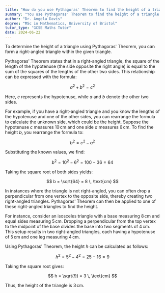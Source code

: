 ```yaml
---
title: "How do you use Pythagoras' Theorem to find the height of a triangle?"
summary: "You use Pythagoras' Theorem to find the height of a triangle by forming a right-angled triangle."
author: "Dr. Angela Davis"
degree: "MSc in Mathematics, University of Bristol"
tutor_type: "GCSE Maths Tutor"
date: 2024-06-22
---
```


To determine the height of a triangle using Pythagoras' Theorem, you can form a right-angled triangle within the given triangle.

Pythagoras' Theorem states that in a right-angled triangle, the square of the length of the hypotenuse (the side opposite the right angle) is equal to the sum of the squares of the lengths of the other two sides. This relationship can be expressed with the formula:

$$
a^2 + b^2 = c^2
$$

Here, $c$ represents the hypotenuse, while $a$ and $b$ denote the other two sides.

For example, if you have a right-angled triangle and you know the lengths of the hypotenuse and one of the other sides, you can rearrange the formula to calculate the unknown side, which could be the height. Suppose the hypotenuse $c$ measures $10 \, \text{cm}$ and one side $a$ measures $6 \, \text{cm}$. To find the height $b$, you rearrange the formula to:

$$
b^2 = c^2 - a^2
$$

Substituting the known values, we find:

$$
b^2 = 10^2 - 6^2 = 100 - 36 = 64
$$

Taking the square root of both sides yields:

$$
b = \sqrt{64} = 8 \, \text{cm}
$$

In instances where the triangle is not right-angled, you can often drop a perpendicular from one vertex to the opposite side, thereby creating two right-angled triangles. Pythagoras' Theorem can then be applied to one of these right-angled triangles to find the height.

For instance, consider an isosceles triangle with a base measuring $8 \, \text{cm}$ and equal sides measuring $5 \, \text{cm}$. Dropping a perpendicular from the top vertex to the midpoint of the base divides the base into two segments of $4 \, \text{cm}$. This setup results in two right-angled triangles, each having a hypotenuse of $5 \, \text{cm}$ and one leg measuring $4 \, \text{cm}$. 

Using Pythagoras' Theorem, the height $h$ can be calculated as follows:

$$
h^2 = 5^2 - 4^2 = 25 - 16 = 9
$$

Taking the square root gives:

$$
h = \sqrt{9} = 3 \, \text{cm}
$$

Thus, the height of the triangle is $3 \, \text{cm}$.
    
